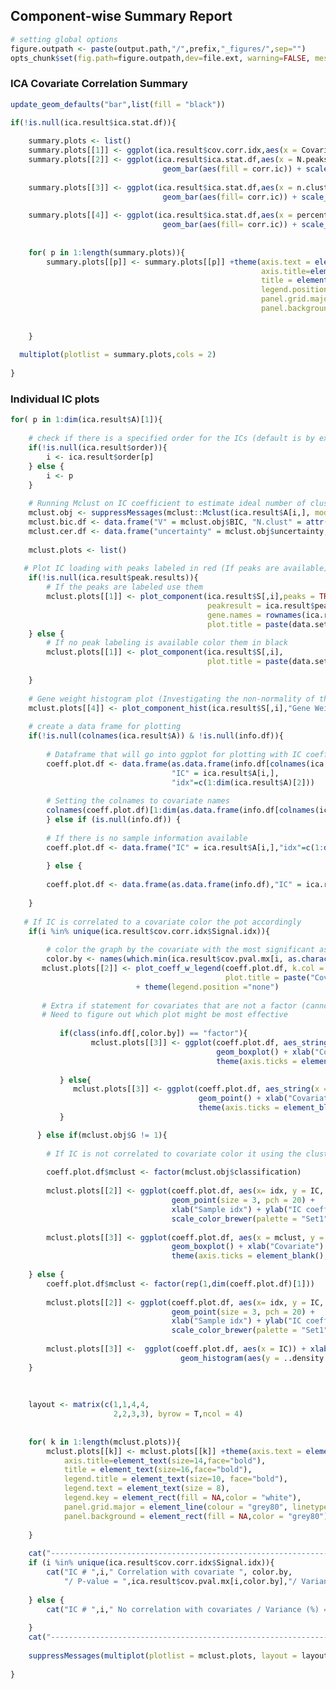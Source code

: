 ## Component-wise Summary Report

```r
# setting global options 
figure.outpath <- paste(output.path,"/",prefix,"_figures/",sep="")
opts_chunk$set(fig.path=figure.outpath,dev=file.ext, warning=FALSE, message=FALSE)
```

### ICA Covariate Correlation Summary

```r
update_geom_defaults("bar",list(fill = "black"))

if(!is.null(ica.result$ica.stat.df)){
  
    summary.plots <- list()
    summary.plots[[1]] <- ggplot(ica.result$cov.corr.idx,aes(x = Covariate.Name,col = Covariate.Name)) + geom_bar()
    summary.plots[[2]] <- ggplot(ica.result$ica.stat.df,aes(x = N.peaks,group = corr.ic)) + 
                                  geom_bar(aes(fill = corr.ic)) + scale_fill_manual(values=c("grey50","darkred")) + xlab("Number of Peaks")
  
    summary.plots[[3]] <- ggplot(ica.result$ica.stat.df,aes(x = n.clust,group = corr.ic)) + 
                                  geom_bar(aes(fill= corr.ic)) + scale_fill_manual(values=c("grey50","darkred")) + xlab("Predicted of Clusters")
  
    summary.plots[[4]] <- ggplot(ica.result$ica.stat.df,aes(x = percent.var,group = corr.ic)) + 
                                  geom_bar(aes(fill= corr.ic)) + scale_fill_manual(values=c("grey50","darkred")) + xlab("Variance")
  
  
    for( p in 1:length(summary.plots)){
        summary.plots[[p]] <- summary.plots[[p]] +theme(axis.text = element_text(size=10), 
                                                        axis.title=element_text(size=12,face="bold"), 
                                                        title = element_text(size=14,face="bold"),
                                                        legend.position = "none",
                                                        panel.grid.major = element_line(colour = "grey80", linetype="dashed"),
                                                        panel.background = element_rect(fill = NA,color = "grey80")) 
    
        
    }
    
  multiplot(plotlist = summary.plots,cols = 2)
  
}
```

### Individual IC plots 

```r

for( p in 1:dim(ica.result$A)[1]){
   
    # check if there is a specified order for the ICs (default is by explained variance)
    if(!is.null(ica.result$order)){
        i <- ica.result$order[p]
    } else {
        i <- p
    }
    
    # Running Mclust on IC coefficient to estimate ideal number of clusters in 1D IC coefficient space 
    mclust.obj <- suppressMessages(mclust::Mclust(ica.result$A[i,], modelNames = "V"))
    mclust.bic.df <- data.frame("V" = mclust.obj$BIC, "N.clust" = attr(mclust.obj$BIC,"G"))
    mclust.cer.df <- data.frame("uncertainty" = mclust.obj$uncertainty,"data" = mclust.obj$data )
  
    mclust.plots <- list()
   
   # Plot IC loading with peaks labeled in red (If peaks are available)
    if(!is.null(ica.result$peak.results)){
        # If the peaks are labeled use them 
        mclust.plots[[1]] <- plot_component(ica.result$S[,i],peaks = TRUE, 
                                            peakresult = ica.result$peak.results[[i]], 
                                            gene.names = rownames(ica.result$S),
                                            plot.title = paste(data.set,"_IC#_",i,sep =""))    
    } else {
        # If no peak labeling is available color them in black
        mclust.plots[[1]] <- plot_component(ica.result$S[,i],
                                            plot.title = paste(data.set,"_IC#_",i,sep =""))    
   
    }
    
    # Gene weight histogram plot (Investigating the non-normality of the component )
    mclust.plots[[4]] <- plot_component_hist(ica.result$S[,i],"Gene Weight Histogram")
   
    # create a data frame for plotting
    if(!is.null(colnames(ica.result$A)) & !is.null(info.df)){
      
        # Dataframe that will go into ggplot for plotting with IC coefficients in IC and idx as sample index
        coeff.plot.df <- data.frame(as.data.frame(info.df[colnames(ica.result$A),]),
                                    "IC" = ica.result$A[i,],
                                    "idx"=c(1:dim(ica.result$A)[2]))
        
        # Setting the colnames to covariate names
        colnames(coeff.plot.df)[1:dim(as.data.frame(info.df[colnames(ica.result$A),]))[2]] <- colnames(info.df) 
        } else if (is.null(info.df)) {
          
        # If there is no sample information available
        coeff.plot.df <- data.frame("IC" = ica.result$A[i,],"idx"=c(1:dim(ica.result$A)[2]))
    
        } else {
          
        coeff.plot.df <- data.frame(as.data.frame(info.df),"IC" = ica.result$A[i,],"idx"=c(1:dim(ica.result$A)[2]))
    
    }
    
   # If IC is correlated to a covariate color the pot accordingly
    if(i %in% unique(ica.result$cov.corr.idx$Signal.idx)){
      
        # color the graph by the covariate with the most significant association
        color.by <- names(which.min(ica.result$cov.pval.mx[i, as.character(ica.result$cov.corr.idx$Covariate.Name[which(ica.result$cov.corr.idx$Signal.idx == i)])]))
       mclust.plots[[2]] <- plot_coeff_w_legend(coeff.plot.df, k.col = color.by,
                                                plot.title = paste("Covariate = ",color.by,sep=""))
                            + theme(legend.position ="none")
       
       # Extra if statement for covariates that are not a factor (cannot produce a boxplot with individual groups)
       # Need to figure out which plot might be most effective
       
           if(class(info.df[,color.by]) == "factor"){
                  mclust.plots[[3]] <- ggplot(coeff.plot.df, aes_string(x = color.by, y = "IC", color = color.by)) + 
                                              geom_boxplot() + xlab("Covariate") + ylab("") +  
                                              theme(axis.ticks = element_blank(), axis.text.x = element_blank()) 
            
           } else{
              mclust.plots[[3]] <- ggplot(coeff.plot.df, aes_string(x = color.by, y = "IC", color = color.by)) + 
                                          geom_point() + xlab("Covariate")  + ylab("") +
                                          theme(axis.ticks = element_blank(), axis.text.x = element_blank())
           }

      } else if(mclust.obj$G != 1){
      
        # If IC is not correlated to covariate color it using the clustering information obtained from mclust
    
        coeff.plot.df$mclust <- factor(mclust.obj$classification)
        
        mclust.plots[[2]] <- ggplot(coeff.plot.df, aes(x= idx, y = IC, color = mclust)) + 
                                    geom_point(size = 3, pch = 20) + 
                                    xlab("Sample idx") + ylab("IC coefficient") + labs(title = "Classification by Mclust") + 
                                    scale_color_brewer(palette = "Set1") 
        
        mclust.plots[[3]] <- ggplot(coeff.plot.df, aes(x = mclust, y = IC, color = mclust)) + 
                                    geom_boxplot() + xlab("Covariate") + ylab("") +  
                                    theme(axis.ticks = element_blank(), axis.text.x = element_blank())
  
    } else {
        coeff.plot.df$mclust <- factor(rep(1,dim(coeff.plot.df)[1]))
        
        mclust.plots[[2]] <- ggplot(coeff.plot.df, aes(x= idx, y = IC, color = mclust)) + 
                                    geom_point(size = 3, pch = 20) + 
                                    xlab("Sample idx") + ylab("IC coefficient") + labs(title = "Classification by Mclust") + 
                                    scale_color_brewer(palette = "Set1") + theme(legend.position = "none")
        
        mclust.plots[[3]] <-  ggplot(coeff.plot.df, aes(x = IC)) + xlab("IC Coefficients") + ylab("")+
                                      geom_histogram(aes(y = ..density..)) + geom_density()
    }
  
   
  
    layout <- matrix(c(1,1,4,4,
                       2,2,3,3), byrow = T,ncol = 4)
  
    
    for( k in 1:length(mclust.plots)){
        mclust.plots[[k]] <- mclust.plots[[k]] +theme(axis.text = element_text(size=12), 
            axis.title=element_text(size=14,face="bold"), 
            title = element_text(size=16,face="bold"),
            legend.title = element_text(size=10, face="bold"),
            legend.text = element_text(size = 8),
            legend.key = element_rect(fill = NA,color = "white"),
            panel.grid.major = element_line(colour = "grey80", linetype="dashed"),
            panel.background = element_rect(fill = NA,color = "grey80")) 
      
    }
    
    cat("--------------------------------------------------------------------------------------------------------------","\n")
    if (i %in% unique(ica.result$cov.corr.idx$Signal.idx)){
        cat("IC # ",i," Correlation with covariate ", color.by,
            "/ P-value = ",ica.result$cov.pval.mx[i,color.by],"/ Variance (%) = ",ica.result$percent.var[i],"\n")    
        
    } else {
        cat("IC # ",i," No correlation with covariates / Variance (%) = ",ica.result$percent.var[i],"\n")
        
    }
    cat("--------------------------------------------------------------------------------------------------------------","\n")
  
    suppressMessages(multiplot(plotlist = mclust.plots, layout = layout))
    
}

```

